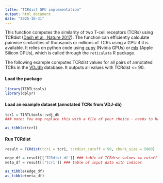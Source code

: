 ```yaml
---
title: "TCRdist GPU implementation"
output: html_document
date: "2025-10-31"
---
```


This function computes the similarity of two T-cell receptors (TCRs) using TCRdist ([Dash et al., Nature 2017](https://doi.org/10.1038/nature22383)). The function can efficiently calculate pairwise similarities of thousands or millions of TCRs using a GPU if it is available. It relies on python code using [cupy](https://cupy.dev/) (Nvidia GPUs) or [mlx](https://opensource.apple.com/projects/mlx/) (Apple Silicon GPUs), which is called through the `reticulate` R package.

The following example computes TCRdist values for all pairs of annotated TCRs in the [VDJdb](https://vdjdb.cdr3.net/) database. It outputs all values with TCRdist <= 90.

#### Load the package

```r
library(TIRTLtools)
library(dplyr)
```

#### Load an example dataset (annotated TCRs from VDJ-db)

```r
tcr1 = TIRTLtools::vdj_db
### note: You may replace this with a file of your choice - needs to have columns "va", "vb", "cdr3a", and "cdr3b"

as_tibble(tcr1)
```

#### Run TCRdist

```r
result = TCRdist(tcr1 = tcr1, tcrdist_cutoff = 90, chunk_size = 5000)

edge_df = result[['TCRdist_df']] ### table of TCRdist values <= cutoff
meta_df = result[['tcr1']] ### table of input data with indices

as_tibble(edge_df)
as_tibble(meta_df)
```

